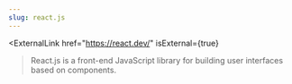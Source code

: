 ```yaml
---
slug: react.js
---
```


<ExternalLink
  href="https://react.dev/"
  isExternal={true}
>React.js</ExternalLink>
is a front-end JavaScript library for building user interfaces based on components.
